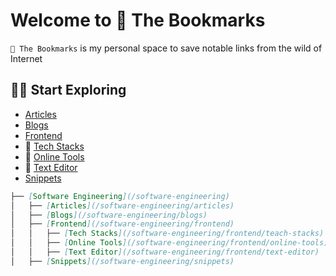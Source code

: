 # Welcome to 📍 The Bookmarks

`📍 The Bookmarks` is my personal space to save notable links from the wild of Internet

## 🏃‍♂️ Start Exploring

- [Articles](/software-engineering/articles)
- [Blogs](/software-engineering/blogs)
- [Frontend](/software-engineering/frontend)
- 📁 [Tech Stacks](/software-engineering/frontend/tech-stacks)
- 📁 [Online Tools](/software-engineering/frontend/online-tools)
- 📁 [Text Editor](/software-engineering/frontend/text-editor)
- [Snippets](/software-engineering/snippets)


```markdown copy filename="page-structure.md"
├── [Software Engineering](/software-engineering)
│   ├── [Articles](/software-engineering/articles)
│   ├── [Blogs](/software-engineering/blogs)
│   ├── [Frontend](/software-engineering/frontend)
│   │   ├── [Tech Stacks](/software-engineering/frontend/teach-stacks)
│   │   ├── [Online Tools](/software-engineering/frontend/online-tools)
│   │   ├── [Text Editor](/software-engineering/frontend/text-editor)
│   ├── [Snippets](/software-engineering/snippets)
```
